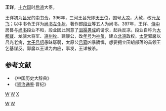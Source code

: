 '''王详'''{{BD|？||397年|}}，[[十六国|十六国]]时[[后凉|后凉]]大臣。

王详初为[[吕光|吕光]]的[[中书令|中书令]]，396年，三河王吕光即[[天王|天王]]位，国号[[后凉|大凉]]，大赦，改元[[龍飛_(後涼)|龙飞]]；以中书令王详为[[尚书左仆射|尚书左仆射]]，著作郎[[段业|段业]]等五人为尚书。397年，王详、[[侍中|侍中]]房晷与[[尚书|尚书]]段业不和，段业因此同意了[[沮渠男成|沮渠男成]]的请求，起兵反凉。段业自称为[[大都督|大都督]]、龙骧大将军、[[凉州|凉州]][[牧|牧]]、建康公，改[[年号|年号]]为[[神玺|神玺]]，建立[[北凉|北凉]]政权。[[太常|太常]]郭黁以吕光老病，[[太子|太子]][[吕绍|吕绍]]愚昧孱弱，太原公[[吕纂|吕纂]]凶暴骄悍，想要拥立田胡部落的首领王乞基谋反。郭黁以王详为内应，事发，王详被杀。

==参考文献==
* 《中国历史大辞典》
* 《[[资治通鉴|资治通鉴]]·晋纪》
[[分类:后凉官员|W]]
[[Category:尚书令|W]]
[[Category:尚书左仆射|W]]
[[分类:五胡十六国被处决者|W]]
[[分类:王姓|X]]